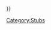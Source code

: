{{Frame|color = ee4300|content = <div style="border-bottom: 0.1px solid #a6a6a6;"><center><big> 
      🚨'''THIS ARTICLE IS A STUB'''🚨</big></center></div><center>You can help the Bubble Gum Simulator Wiki by [{{fullurl:{{FULLPAGENAME}}|action=edit}} expanding] it. {{#if:{{{reason|}}}|<br />'''Provided reason''': {{{reason}}} }}</center>}}<includeonly>[[Category:Stubs]] <br /></includeonly>